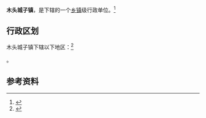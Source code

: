 {{中国乡级行政区|21/13/21/103/000}}

'''木头城子镇'''，是{{PRC admin/fullname|21/13/21/103/000|3}}下辖的一个[[乡镇|乡镇]]级行政单位。<ref>{{PRC admin/ref sgc|{{PRC admin/parent|21/13/21/103/000}}}}</ref>

== 行政区划 ==

木头城子镇下辖以下地区：<ref>{{PRC admin/ref sgc|21/13/21/103/000}}</ref>

{{PRC admin/children|21/13/21/103/000}}。

== 参考资料 ==

{{reflist}}

{{PRC admin/navcat|21/13/21/103/000}}
{{辽宁行政区划小作品}}